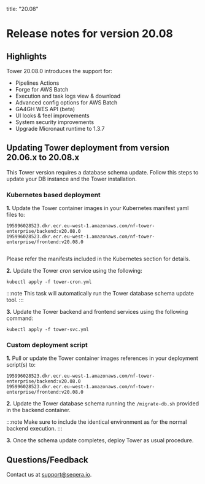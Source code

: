 title: "20.08"

# Release notes for version 20.08

## Highlights

Tower 20.08.0 introduces the support for:

- Pipelines Actions
- Forge for AWS Batch
- Execution and task logs view & download
- Advanced config options for AWS Batch
- GA4GH WES API (beta)
- UI looks & feel improvements
- System security improvements
- Upgrade Micronaut runtime to 1.3.7

## Updating Tower deployment from version 20.06.x to 20.08.x

This Tower version requires a database schema update. Follow this steps
to update your DB instance and the Tower installation.

### Kubernetes based deployment

**1.** Update the Tower container images in your Kubernetes manifest yaml files to:

```
195996028523.dkr.ecr.eu-west-1.amazonaws.com/nf-tower-enterprise/backend:v20.08.0
195996028523.dkr.ecr.eu-west-1.amazonaws.com/nf-tower-enterprise/frontend:v20.08.0


```

Please refer the manifests included in the Kubernetes section for details.

**2.** Update the Tower _cron_ service using the following:

```
kubectl apply -f tower-cron.yml
```

:::note
This task will automatically run the Tower database schema update tool.
:::

**3.** Update the Tower backend and frontend services using the following command:

```
kubectl apply -f tower-svc.yml
```

### Custom deployment script

**1.** Pull or update the Tower container images references in your
deployment script(s) to:

```
195996028523.dkr.ecr.eu-west-1.amazonaws.com/nf-tower-enterprise/backend:v20.08.0
195996028523.dkr.ecr.eu-west-1.amazonaws.com/nf-tower-enterprise/frontend:v20.08.0
```

**2.** Update the Tower database schema running the `/migrate-db.sh` provided in the
backend container.

:::note
Make sure to include the identical environment as for the normal backend execution.
:::

**3.** Once the schema update completes, deploy Tower as usual procedure.

## Questions/Feedback

Contact us at [support@seqera.io](mailto:support@seqera.io).
